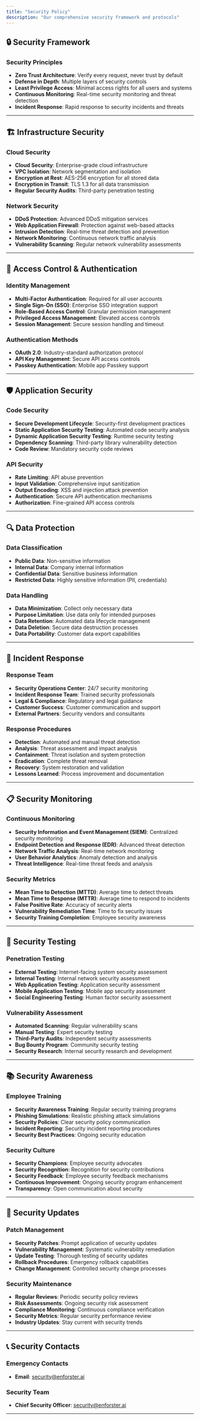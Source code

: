 ```yaml
---
title: "Security Policy"
description: "Our comprehensive security framework and protocols"
---
```


## 🔒 Security Framework

### Security Principles
- **Zero Trust Architecture**: Verify every request, never trust by default
- **Defense in Depth**: Multiple layers of security controls
- **Least Privilege Access**: Minimal access rights for all users and systems
- **Continuous Monitoring**: Real-time security monitoring and threat detection
- **Incident Response**: Rapid response to security incidents and threats

---

## 🏗️ Infrastructure Security

### Cloud Security
- **Cloud Security**: Enterprise-grade cloud infrastructure
- **VPC Isolation**: Network segmentation and isolation
- **Encryption at Rest**: AES-256 encryption for all stored data
- **Encryption in Transit**: TLS 1.3 for all data transmission
- **Regular Security Audits**: Third-party penetration testing

### Network Security
- **DDoS Protection**: Advanced DDoS mitigation services
- **Web Application Firewall**: Protection against web-based attacks
- **Intrusion Detection**: Real-time threat detection and prevention
- **Network Monitoring**: Continuous network traffic analysis
- **Vulnerability Scanning**: Regular network vulnerability assessments

---

## 🔐 Access Control & Authentication

### Identity Management
- **Multi-Factor Authentication**: Required for all user accounts
- **Single Sign-On (SSO)**: Enterprise SSO integration support
- **Role-Based Access Control**: Granular permission management
- **Privileged Access Management**: Elevated access controls
- **Session Management**: Secure session handling and timeout

### Authentication Methods
- **OAuth 2.0**: Industry-standard authorization protocol
- **API Key Management**: Secure API access controls
- **Passkey Authentication**: Mobile app Passkey support

---

## 🛡️ Application Security

### Code Security
- **Secure Development Lifecycle**: Security-first development practices
- **Static Application Security Testing**: Automated code security analysis
- **Dynamic Application Security Testing**: Runtime security testing
- **Dependency Scanning**: Third-party library vulnerability detection
- **Code Review**: Mandatory security code reviews

### API Security
- **Rate Limiting**: API abuse prevention
- **Input Validation**: Comprehensive input sanitization
- **Output Encoding**: XSS and injection attack prevention
- **Authentication**: Secure API authentication mechanisms
- **Authorization**: Fine-grained API access controls

---

## 🔍 Data Protection

### Data Classification
- **Public Data**: Non-sensitive information
- **Internal Data**: Company internal information
- **Confidential Data**: Sensitive business information
- **Restricted Data**: Highly sensitive information (PII, credentials)

### Data Handling
- **Data Minimization**: Collect only necessary data
- **Purpose Limitation**: Use data only for intended purposes
- **Data Retention**: Automated data lifecycle management
- **Data Deletion**: Secure data destruction processes
- **Data Portability**: Customer data export capabilities

---

## 🚨 Incident Response

### Response Team
- **Security Operations Center**: 24/7 security monitoring
- **Incident Response Team**: Trained security professionals
- **Legal & Compliance**: Regulatory and legal guidance
- **Customer Success**: Customer communication and support
- **External Partners**: Security vendors and consultants

### Response Procedures
- **Detection**: Automated and manual threat detection
- **Analysis**: Threat assessment and impact analysis
- **Containment**: Threat isolation and system protection
- **Eradication**: Complete threat removal
- **Recovery**: System restoration and validation
- **Lessons Learned**: Process improvement and documentation

---

## 📋 Security Monitoring

### Continuous Monitoring
- **Security Information and Event Management (SIEM)**: Centralized security monitoring
- **Endpoint Detection and Response (EDR)**: Advanced threat detection
- **Network Traffic Analysis**: Real-time network monitoring
- **User Behavior Analytics**: Anomaly detection and analysis
- **Threat Intelligence**: Real-time threat feeds and analysis

### Security Metrics
- **Mean Time to Detection (MTTD)**: Average time to detect threats
- **Mean Time to Response (MTTR)**: Average time to respond to incidents
- **False Positive Rate**: Accuracy of security alerts
- **Vulnerability Remediation Time**: Time to fix security issues
- **Security Training Completion**: Employee security awareness

---

## 🧪 Security Testing

### Penetration Testing
- **External Testing**: Internet-facing system security assessment
- **Internal Testing**: Internal network security assessment
- **Web Application Testing**: Application security assessment
- **Mobile Application Testing**: Mobile app security assessment
- **Social Engineering Testing**: Human factor security assessment

### Vulnerability Assessment
- **Automated Scanning**: Regular vulnerability scans
- **Manual Testing**: Expert security testing
- **Third-Party Audits**: Independent security assessments
- **Bug Bounty Program**: Community security testing
- **Security Research**: Internal security research and development

---

## 📚 Security Awareness

### Employee Training
- **Security Awareness Training**: Regular security training programs
- **Phishing Simulations**: Realistic phishing attack simulations
- **Security Policies**: Clear security policy communication
- **Incident Reporting**: Security incident reporting procedures
- **Security Best Practices**: Ongoing security education

### Security Culture
- **Security Champions**: Employee security advocates
- **Security Recognition**: Recognition for security contributions
- **Security Feedback**: Employee security feedback mechanisms
- **Continuous Improvement**: Ongoing security program enhancement
- **Transparency**: Open communication about security

---

## 🔄 Security Updates

### Patch Management
- **Security Patches**: Prompt application of security updates
- **Vulnerability Management**: Systematic vulnerability remediation
- **Update Testing**: Thorough testing of security updates
- **Rollback Procedures**: Emergency rollback capabilities
- **Change Management**: Controlled security change processes

### Security Maintenance
- **Regular Reviews**: Periodic security policy reviews
- **Risk Assessments**: Ongoing security risk assessment
- **Compliance Monitoring**: Continuous compliance verification
- **Security Metrics**: Regular security performance review
- **Industry Updates**: Stay current with security trends

---

## 📞 Security Contacts

### Emergency Contacts
- **Email**: security@enforster.ai

### Security Team
- **Chief Security Officer**: security@enforster.ai


---

